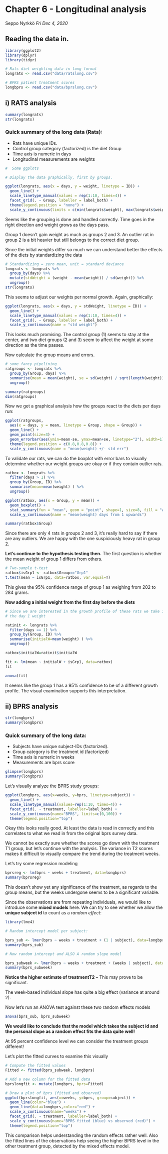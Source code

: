 # Chapter 6 - Longitudinal analysis

Seppo Nyrkkö _Fri Dec 4, 2020_

## Reading the data in.

```r
library(ggplot2)
library(dplyr)
library(tidyr)

# Rats diet weighting data in long format
longrats <- read.csv("data/ratslong.csv")

# BPRS patient treatment scores
longbprs <- read.csv("data/bprslong.csv")
```

## i) RATS analysis

```r

summary(longrats)
str(longrats)

```
### Quick summary of the long data (Rats):
* Rats have unique IDs.
* Control group category (factorized) is the diet Group
* Time axis is numeric in days
* Longitudinal measurements are weights

```r
#  Some ggplots

# Display the data graphically, first by groups.

ggplot(longrats, aes(x = days, y = weight, linetype = ID)) +
  geom_line() +
  scale_linetype_manual(values = rep(1:10, times=4)) +
  facet_grid(. ~ Group, labeller = label_both) +
  theme(legend.position = "none") +
  scale_y_continuous(limits = c(min(longrats$weight), max(longrats$weight)))

```

Seems like the grouping is done and handled correctly.
Time goes in the right direction and weight grows as the days pass.

Group 1 doesn't gain weight as much as groups 2 and 3.
An outlier rat in group 2 is a bit heavier but still 
belongs to the correct diet group.


Since the initial weights differ so much we can understand better
the effects of the diets by standardizing the data
```r
# Standardizing = zero mean, unit = standard deviance
longrats <- longrats %>%
  group_by(days) %>%
  mutate(stdWeight = (weight - mean(weight)) / sd(weight)) %>%
  ungroup()
str(longrats)

```
This seems to adjust our weights per normal growth.
Again, graphically:
```r
ggplot(longrats, aes(x = days, y = stdWeight, linetype = ID)) +
  geom_line() +
  scale_linetype_manual(values = rep(1:10, times=4)) +
  facet_grid(. ~ Group, labeller = label_both) +
  scale_y_continuous(name = "std weight")
```

This looks much promising. The control group (1) seems to stay
at the center, and two diet groups (2 and 3) seem to affect the
weight at some direction as the time passes.

Now calculate the group means and errors.
```r

# some fancy pipelining 
ratgroups <- longrats %>%
  group_by(Group, days) %>%
  summarise(mean = mean(weight), se = sd(weight) / sqrt(length(weight))) %>%
  ungroup()

summary(ratgroups)
dim(ratgroups)
```

Now we get a graphical analysis how the groups react to the diets
per days run:
```r
ggplot(ratgroups,
  aes(x = days, y = mean, linetype = Group, shape = Group)) +
  geom_line() +
  geom_point(size=3) +
  geom_errorbar(aes(ymin=mean-se, ymax=mean+se, linetype="2"), width=1) +
  theme(legend.position = c(0.8,0.8,0.8)) +
  scale_y_continuous(name = "mean(weight) +/- std err")
```


To validate our rats, we can do the boxplot with error bars
to visually determine whether
our weight groups are okay or if they contain outlier rats.

```r
ratbox <- longrats %>%
  filter(days > 1) %>%
  group_by(Group, ID) %>%
  summarise(mean=mean(weight) ) %>%
  ungroup()

```

```r
ggplot(ratbox, aes(x = Group, y = mean)) +
  geom_boxplot() +
  stat_summary(fun = "mean", geom = "point", shape=1, size=8, fill = "white", col="red") +
  scale_y_continuous(name = "mean(weight) days from 1 upwards")

```


```r
summary(ratbox$Group)
```
Since there are only 4 rats in groups 2 and 3, it's really hard
to say if there are any outliers. We are happy with the one
suspiciously heavy rat in group 2. 

**Let's continue to the hypothesis testing then.**
The first question is whether the mean weight of group 1 differs from others.

```r
# Two-sample t-test
ratbox$isGrp1 <- ratbox$Group=="Grp1"
t.test(mean ~ isGrp1, data=ratbox, var.equal=T)

```

This gives the 95% confidence range of group 1 as weighing from 202 to 284 grams.


**Now adding a initial weight from the first day before the diets**

```r
# Since we are interested in the growth profile of these rats we take in account
# the day 1 weight

ratinit <- longrats %>%
  filter(days == 1) %>%
  group_by(Group, ID) %>%
  summarise(initialW=mean(weight) ) %>%
  ungroup()

ratbox$initialW=ratinit$initialW

fit <- lm(mean ~ initialW + isGrp1, data=ratbox)
fit

anova(fit)
```
It seems like the group 1 has a 95% confidence to be of a different
growth profile. The visual examination supports this interpretation.



## ii) BPRS analysis


```r
str(longbprs)
summary(longbprs)

```
### Quick summary of the long data:
* Subjects have unique subject-IDs (factorized).
* Group category is the treatment id (factorized) 
* Time axis is numeric in weeks
* Measurements are bprs score 


```r
glimpse(longbprs)
summary(longbprs)
```
Let's visually analyze the BPRS study groups:
```r

ggplot(longbprs, aes(x=weeks, y=bprs, linetype=subject)) +
  geom_line() +
  scale_linetype_manual(values=rep(1:10, times=4)) +
  facet_grid(. ~ treatment, labeller=label_both) +
  scale_y_continuous(name="BPRS", limits=c(0,100)) +
  theme(legend.position="top")

```

Okay this looks really good. At least the data is read in correctly and
this correlates to what we read in from the original bprs survey data.

We cannot be exactly sure whether the scores go down with the treatment
T1 group, but let's continue with the analysis. The variance in T2 scores
makes it difficult to visually compare the trend during the treatment weeks.

Let's try some regression modeling

```r

bprsreg <- lm(bprs ~ weeks + treatment, data=longbprs)
summary(bprsreg)
```

This doesn't show yet any significance of the treatment,
as regards to the group means,
but the weeks undergone seems to be a significant variable.

Since the observations are from repeating individuals,
we would like to introduce some **mixed models** here.
We can try to see whether we allow the **unique subject id** to
count as a *random effect*:


```r
library(lme4)

# Random intercept model per subject:

bprs_sub <- lmer(bprs ~ weeks + treatment + (1 | subject), data=longbprs, REML = F)
summary(bprs_sub)

```

```r
# Now random intercept and ALSO A random slope model

bprs_subweek <- lmer(bprs ~ weeks + treatment + (weeks | subject), data=longbprs, REML = F)
summary(bprs_subweek)

```

**Notice the higher estimate of treatmentT2** -- This may prove to be significant.

The week-based individual slope has quite a big effect (variance at around 2).

Now let's run an ANOVA test against these two random effects models

```r
anova(bprs_sub, bprs_subweek)
```

**We would like to conclude that the model which takes the subject id and the personal slope as a random effect fits the data quite well!**

At 95 percent confidence level we can consider the treatment groups different!

Let's plot the fitted curves to examine this visually

```r

# Compute the fitted values 
Fitted <- fitted(bprs_subweek, longbprs)

# Add a new column for the fitted data
bprslongfit <- mutate(longbprs, bprs=Fitted)

# Draw a plot of bprs (fitted and observed)
ggplot(bprslongfit, aes(x=weeks, y=bprs, group=subject)) +
  geom_line(color="blue") +
  geom_line(data=longbprs,color="red") +
  scale_x_continuous(name="weeks") +
  facet_grid(. ~ treatment, labeller=label_both) +
  scale_y_continuous(name="BPRS fitted (blue) vs observed (red)") +
  theme(legend.position="top")
```

This comparison helps understanding the random effects rather well. Also the fitted lines of the observations help seeing the higher BPRS level in the other treatment group, detected by the mixed effects model. 